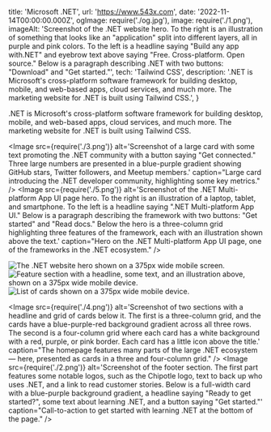   title: 'Microsoft .NET',
  url: 'https://www.543x.com',
  date: '2022-11-14T00:00:00.000Z',
  ogImage: require('./og.jpg'),
  image: require('./1.png'),
  imageAlt: 'Screenshot of the .NET website hero. To the right is an illustration of something that looks like an "application" split into different layers, all in purple and pink colors. To the left is a headline saying "Build any app with.NET" and eyebrow text above saying "Free. Cross-platform. Open source." Below is a paragraph describing .NET with two buttons: "Download" and "Get started."',
  tech: 'Tailwind CSS',
  description: '.NET is Microsoft\'s cross-platform software framework for building desktop, mobile, and web-based apps, cloud services, and much more. The marketing website for .NET is built using Tailwind CSS.',
}

<Intro title="Marketing site for Microsoft's .NET software ecosystem.">

.NET is Microsoft's cross-platform software framework for building desktop, mobile, and web-based apps, cloud services, and much more. The marketing website for .NET is built using Tailwind CSS.

</Intro>

<Image src={require('./3.png')} alt='Screenshot of a large card with some text promoting the .NET community with a button saying "Get connected." Three large numbers are presented in a blue-purple gradient showing GitHub stars, Twitter followers, and Meetup members.' caption="Large card introducing the .NET developer community, highlighting some key metrics." />
<Image src={require('./5.png')} alt='Screenshot of the .NET Multi-platform App UI page hero. To the right is an illustration of a laptop, tablet, and smartphone. To the left is a headline saying ".NET Multi-platform App UI." Below is a paragraph describing the framework with two buttons: "Get started" and "Read docs." Below the hero is a three-column grid highlighting three features of the framework, each with an illustration shown above the text.' caption="Hero on the .NET Multi-platform App UI page, one of the frameworks in the .NET ecosystem." />

<Mobile caption="The .NET website experience on mobile devices.">
  <Image src={require('./6.png')} alt='The .NET website hero shown on a 375px wide mobile screen.' />
  <Image src={require('./7.png')} alt='Feature section with a headline, some text, and an illustration above, shown on a 375px wide mobile device.' />
  <Image src={require('./8.png')} alt='List of cards shown on a 375px wide mobile device.' />
</Mobile>

<Image src={require('./4.png')} alt='Screenshot of two sections with a headline and grid of cards below it. The first is a three-column grid, and the cards have a blue-purple-red background gradient across all three rows. The second is a four-column grid where each card has a white background with a red, purple, or pink border. Each card has a little icon above the title.' caption="The homepage features many parts of the large .NET ecosystem — here, presented as cards in a three and four-column grid." />
<Image src={require('./2.png')} alt='Screenshot of the footer section. The first part features some notable logos, such as the Chipotle logo, text to back up who uses .NET, and a link to read customer stories. Below is a full-width card with a blue-purple background gradient, a headline saying "Ready to get started?", some text about learning .NET, and a button saying "Get started."' caption="Call-to-action to get started with learning .NET at the bottom of the page." />
